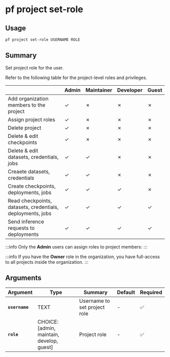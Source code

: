 # pf project set-role

## Usage

```bash
pf project set-role USERNAME ROLE
```

## Summary

Set project role for the user.

Refer to the following table for the project-level roles and privileges.

| | Admin | Maintainer | Developer | Guest |
|-|-|-|-|-|
| Add organization members to the project | ✓ | ✗ | ✗ | ✗ |
| Assign project roles | ✓ | ✗ | ✗ | ✗ |
| Delete project | ✓ | ✗ | ✗ | ✗ |
| Delete & edit checkpoints | ✓ | ✗ | ✗ | ✗ |
| Delete & edit datasets, credentials, jobs | ✓ | ✓ | ✗ | ✗ |
| Creaete datasets, credentials | ✓ | ✓ | ✗ | ✗ |
| Create checkpoints, deployments, jobs | ✓ | ✓ | ✓ | ✗ |
| Read checkpoints, datasets, credentials, deployments, jobs | ✓ | ✓ | ✓ | ✓ |
| Send inference requests to deployments | ✓ | ✓ | ✓ | ✓ |

:::info
Only the **Admin** users can assign roles to project members:
:::

:::info
If you have the **Owner** role in the organization, you have full-access to all
projects inside the organization.
:::

## Arguments

| Argument | Type | Summary | Default | Required | 
|----------|------|---------|---------|----------|
| **`username`** | TEXT | Username to set project role | - | ✅ |
| **`role`** | CHOICE: [admin, maintain, develop, guest] | Project role | - | ✅ |
